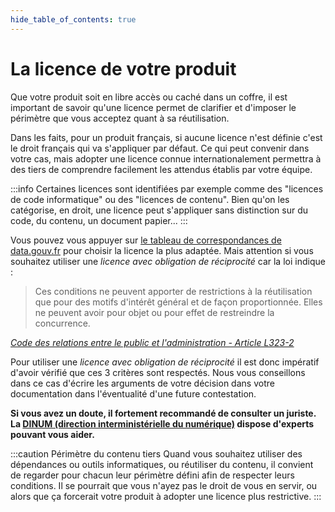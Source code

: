 ```yaml
---
hide_table_of_contents: true
---
```


# La licence de votre produit

Que votre produit soit en libre accès ou caché dans un coffre, il est important de savoir qu'une licence permet de clarifier et d'imposer le périmètre que vous acceptez quant à sa réutilisation.

Dans les faits, pour un produit français, si aucune licence n'est définie c'est le droit français qui va s'appliquer par défaut. Ce qui peut convenir dans votre cas, mais adopter une licence connue internationalement permettra à des tiers de comprendre facilement les attendus établis par votre équipe.

:::info
Certaines licences sont identifiées par exemple comme des "licences de code informatique" ou des "licences de contenu". Bien qu'on les catégorise, en droit, une licence peut s'appliquer sans distinction sur du code, du contenu, un document papier...
:::

Vous pouvez vous appuyer sur [le tableau de correspondances de data.gouv.fr](https://www.data.gouv.fr/en/pages/legal/licences/) pour choisir la licence la plus adaptée. Mais attention si vous souhaitez utiliser une _licence avec obligation de réciprocité_ car la loi indique :

> Ces conditions ne peuvent apporter de restrictions à la réutilisation que pour des motifs d'intérêt général et de façon proportionnée. Elles ne peuvent avoir pour objet ou pour effet de restreindre la concurrence.

_[Code des relations entre le public et l'administration - Article L323-2](https://www.legifrance.gouv.fr/codes/article_lc/LEGIARTI000033219073)_

Pour utiliser une _licence avec obligation de réciprocité_ il est donc impératif d'avoir vérifié que ces 3 critères sont respectés. Nous vous conseillons dans ce cas d'écrire les arguments de votre décision dans votre documentation dans l'éventualité d'une future contestation.

**Si vous avez un doute, il fortement recommandé de consulter un juriste. La [DINUM (direction interministérielle du numérique)](https://www.numerique.gouv.fr/dinum/) dispose d'experts pouvant vous aider.**

:::caution Périmètre du contenu tiers
Quand vous souhaitez utiliser des dépendances ou outils informatiques, ou réutiliser du contenu, il convient de regarder pour chacun leur périmètre défini afin de respecter leurs conditions. Il se pourrait que vous n'ayez pas le droit de vous en servir, ou alors que ça forcerait votre produit à adopter une licence plus restrictive.
:::
